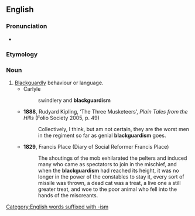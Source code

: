 ==English==

===Pronunciation===
* {{IPA|/ˈblæɡədɪzəm/|lang=en}}

===Etymology===
{{suffix|en|blackguard|ism}}

===Noun===
{{en-noun|~}}

# [[blackguardly|Blackguardly]] behaviour or language.
#* Carlyle
#*: swindlery and '''blackguardism'''
#* '''1888''', Rudyard Kipling, ‘The Three Musketeers’, ''Plain Tales from the Hills'' (Folio Society 2005, p. 49)
#*: Collectively, I think, but am not certain, they are the worst men in the regiment so far as genial '''blackguardism''' goes.
#* '''1829''', Francis Place (Diary of Social Reformer Francis Place)
#*: The shoutings of the mob exhilarated the pelters and induced many who came as spectators to join in the mischief, and when the '''blackguardism''' had reached its height, it was no longer in the power of the constables to stay it, every sort of missile was thrown, a dead cat was a treat, a live one a still greater treat, and woe to the poor animal who fell into the hands of the miscreants.

[[Category:English words suffixed with -ism]]
